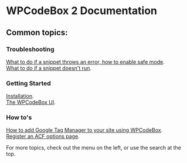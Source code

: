 # WPCodeBox 2 Documentation

## Common topics:

### Troubleshooting

[What to do if a snippet throws an error, how to enable safe mode](/safe_mode).\
[What to do if a snippet doesn't run](/snippet_doesnt_run).

### Getting Started

[Installation](/installation).\
[The WPCodeBox UI](/wpcodebox_ui).

### How to's

[How to add Google Tag Manager to your site using WPCodeBox](/google_tag_manager).\
[Register an ACF options page](/acf_options_pages).

For more topics, check out the menu on the left, or use the search at the top.
